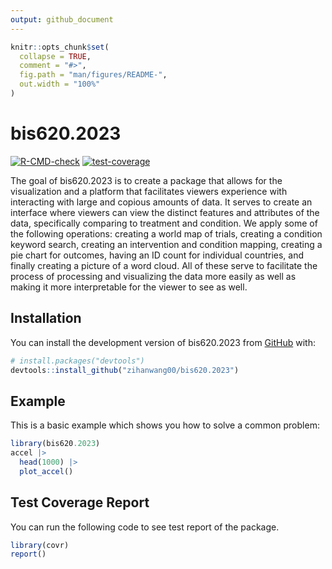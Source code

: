 ```yaml
---
output: github_document
---
```


<!-- README.md is generated from README.Rmd. Please edit that file -->

```r
knitr::opts_chunk$set(
  collapse = TRUE,
  comment = "#>",
  fig.path = "man/figures/README-",
  out.width = "100%"
)
```

# bis620.2023

<!-- badges: start -->
[![R-CMD-check](https://github.com/zihanwang00/bis620.2023/actions/workflows/R-CMD-check.yaml/badge.svg)](https://github.com/zihanwang00/bis620.2023/actions/workflows/R-CMD-check.yaml)
[![test-coverage](https://github.com/zihanwang00/bis620.2023/actions/workflows/test-coverage.yaml/badge.svg)](https://github.com/zihanwang00/bis620.2023/actions/workflows/test-coverage.yaml)
<!-- badges: end -->

The goal of bis620.2023 is to create a package that allows for the visualization and a platform that facilitates viewers experience with interacting with large and copious amounts of data. It serves to create an interface where viewers can view the distinct features and attributes of the data, specifically comparing to treatment and condition. 
We apply some of the following operations: creating a world map of trials, creating a condition keyword search, creating an intervention and condition mapping, creating a pie chart for outcomes, having an ID count for individual countries, and finally creating a picture of a word cloud. All of these serve to facilitate the process of processing and visualizing the data more easily as well as making it more interpretable for the viewer to see as well. 

## Installation

You can install the development version of bis620.2023 from [GitHub](https://github.com/) with:

``` r
# install.packages("devtools")
devtools::install_github("zihanwang00/bis620.2023")
```

## Example

This is a basic example which shows you how to solve a common problem:

```r
library(bis620.2023)
accel |> 
  head(1000) |> 
  plot_accel()
```


## Test Coverage Report

You can run the following code to see test report of the package.

```r
library(covr)
report()
```

